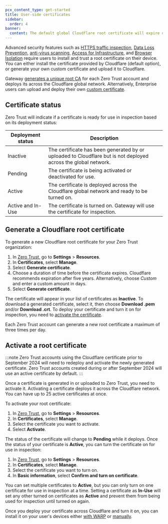 ```yaml
---
pcx_content_type: get-started
title: User-side certificates
sidebar:
  order: 4
banner:
  content: The default global Cloudflare root certificate will expire on 2025-02-02. If you installed the default Cloudflare certificate before 2024-10-17, you must <a href="#generate-a-cloudflare-root-certificate">generate a new certificate</a> and activate it for your Zero Trust organization to avoid inspection errors.
---
```


Advanced security features such as [HTTPS traffic inspection](/cloudflare-one/policies/gateway/http-policies/tls-decryption/), [Data Loss Prevention](/cloudflare-one/policies/data-loss-prevention/), [anti-virus scanning](/cloudflare-one/policies/gateway/http-policies/antivirus-scanning/), [Access for Infrastructure](/cloudflare-one/applications/non-http/infrastructure-apps/), and [Browser Isolation](/cloudflare-one/policies/browser-isolation/) require users to install and trust a root certificate on their device. You can either install the certificate provided by Cloudflare (default option), or generate your own custom certificate and upload it to Cloudflare.

Gateway [generates a unique root CA](#generate-a-cloudflare-root-certificate) for each Zero Trust account and deploys its across the Cloudflare global network. Alternatively, Enterprise users can upload and deploy their own [custom certificate](/cloudflare-one/connections/connect-devices/warp/user-side-certificates/custom-certificate/).

## Certificate status

Zero Trust will indicate if a certificate is ready for use in inspection based on its deployment status:

| Deployment status | Description                                                                                                    |
| ----------------- | -------------------------------------------------------------------------------------------------------------- |
| Inactive          | The certificate has been generated by or uploaded to Cloudflare but is not deployed across the global network. |
| Pending           | The certificate is being activated or deactivated for use.                                                     |
| Active            | The certificate is deployed across the Cloudflare global network and ready to be turned on.                    |
| Active and In-Use | The certificate is turned on. Gateway will use the certificate for inspection.                                 |

## Generate a Cloudflare root certificate

To generate a new Cloudflare root certificate for your Zero Trust organization:

1. In [Zero Trust](https://one.dash.cloudflare.com/), go to **Settings** > **Resources**.
2. In **Certificates**, select **Manage**.
3. Select **Generate certificate**.
4. Choose a duration of time before the certificate expires. Cloudflare recommends expiration after five years. Alternatively, choose _Custom_ and enter a custom amount in days.
5. Select **Generate certificate**.

The certificate will appear in your list of certificates as **Inactive**. To download a generated certificate, select it, then choose **Download .pem** and/or **Download .crt**. To deploy your certificate and turn it on for inspection, you need to [activate the certificate](#activate-a-root-certificate).

Each Zero Trust account can generate a new root certificate a maximum of three times per day.

## Activate a root certificate

:::note
Zero Trust accounts using the Cloudflare certificate prior to September 2024 will need to redeploy and activate the newly generated certificate. Zero Trust accounts created during or after September 2024 will use an active certificate by default.
:::

Once a certificate is generated in or uploaded to Zero Trust, you need to activate it. Activating a certificate deploys it across the Cloudflare network. You can have up to 25 active certificates at once.

To activate your root certificate:

1. In [Zero Trust](https://one.dash.cloudflare.com/), go to **Settings** > **Resources**.
2. In **Certificates**, select **Manage**.
3. Select the certificate you want to activate.
4. Select **Activate**.

The status of the certificate will change to **Pending** while it deploys. Once the status of your certificate is **Active**, you can turn the certificate on for use in inspection:

1. In [Zero Trust](https://one.dash.cloudflare.com/), go to **Settings** > **Resources**.
2. In **Certificates**, select **Manage**.
3. Select the certificate you want to turn on.
4. In **Basic information**, select **Confirm and turn on certificate**.

You can set multiple certificates to **Active**, but you can only turn on one certificate for use in inspection at a time. Setting a certificate as **In-Use** will set any other turned on certificates as **Active** and prevent them from being used for inspection until turned on again.

Once you deploy your certificate across Cloudflare and turn it on, you can install it on your user's devices either [with WARP](/cloudflare-one/connections/connect-devices/warp/user-side-certificates/automated-deployment/) or [manually](/cloudflare-one/connections/connect-devices/warp/user-side-certificates/manual-deployment/).

